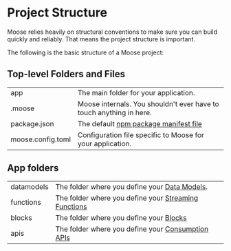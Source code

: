 
# Project Structure

<LanguageSwitcher />
Moose relies heavily on structural conventions to make sure you can build quickly and reliably. That means the project structure is important.

The following is the basic structure of a Moose project:

<TypeScript>
<FileTree>
  <FileTree.Folder name=".moose" />
  <FileTree.Folder name="app" defaultOpen>
    <FileTree.Folder name="datamodels" defaultOpen>
      <FileTree.File name="models.ts" />
    </FileTree.Folder>
    <FileTree.Folder name="functions" defaultOpen>
      <FileTree.File name="sourceModel__destinationModel.ts" />
    </FileTree.Folder>
    <FileTree.Folder name="blocks" defaultOpen>
      <FileTree.File name="aggregation.ts" />
    </FileTree.Folder>
    <FileTree.Folder name="apis" defaultOpen>
      <FileTree.File name="data-api.ts" />
    </FileTree.Folder>
  </FileTree.Folder>
  <FileTree.File name="package.json" />
  <FileTree.File name="moose.config.toml" />
</FileTree>
</TypeScript>

<Python>
<FileTree>
  <FileTree.Folder name=".moose" />
  <FileTree.Folder name="app" defaultOpen>
    <FileTree.Folder name="datamodels" defaultOpen>
      <FileTree.File name="models.py" />
    </FileTree.Folder>
    <FileTree.Folder name="functions" defaultOpen>
      <FileTree.File name="sourceModel__destinationModel.py" />
    </FileTree.Folder>
    <FileTree.Folder name="blocks" defaultOpen>
      <FileTree.File name="aggregation.py" />
    </FileTree.Folder>
    <FileTree.Folder name="apis" defaultOpen>
      <FileTree.File name="data-api.py" />
    </FileTree.Folder>
  </FileTree.Folder>
  <FileTree.File name="moose.config.toml" />
</FileTree>
</Python>

## Top-level Folders and Files

|                   |                                                                                                      |
| ----------------- | ---------------------------------------------------------------------------------------------------- |
| app               | The main folder for your application.                                                                |
| .moose            | Moose internals. You shouldn't ever have to touch anything in here.                                  |
| package.json      | The default [npm package manifest file](https://docs.npmjs.com/cli/v10/configuring-npm/package-json) |
| moose.config.toml | Configuration file specific to Moose for your application.                                           |

## App folders

|            |                                                                                               |
| ---------- | --------------------------------------------------------------------------------------------- |
| datamodels | The folder where you define your [Data Models](../building/data-models/intro).                |
| functions  | The folder where you define your [Streaming Functions](../building/streaming-functions/intro) |
| blocks     | The folder where you define your [Blocks](../building/aggregations/intro)                     |
| apis       | The folder where you define your [Consumption APIs](../building/consumption-apis/intro)       |
